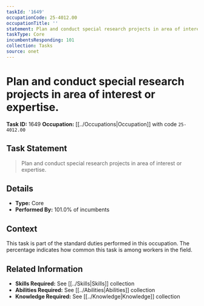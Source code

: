 ```yaml
---
taskId: '1649'
occupationCode: 25-4012.00
occupationTitle: ''
statement: Plan and conduct special research projects in area of interest or expertise.
taskType: Core
incumbentsResponding: 101
collection: Tasks
source: onet
---
```

# Plan and conduct special research projects in area of interest or expertise.

**Task ID:** 1649
**Occupation:** [[../Occupations|Occupation]] with code `25-4012.00`

## Task Statement

> Plan and conduct special research projects in area of interest or expertise.

## Details

- **Type:** Core
- **Performed By:** 101.0% of incumbents

## Context

This task is part of the standard duties performed in this occupation. The percentage indicates how common this task is among workers in the field.

## Related Information

- **Skills Required:** See [[../Skills|Skills]] collection
- **Abilities Required:** See [[../Abilities|Abilities]] collection
- **Knowledge Required:** See [[../Knowledge|Knowledge]] collection
